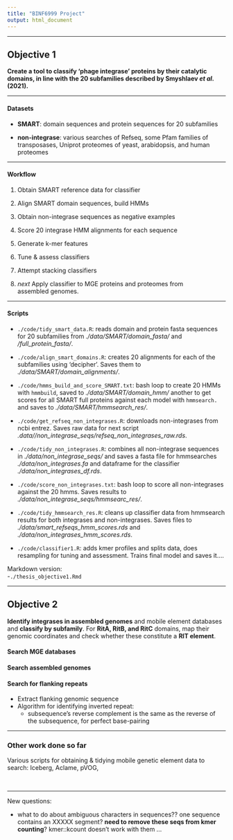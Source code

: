 ```yaml
---
title: "BINF6999 Project"
output: html_document
---
```


----

## Objective 1

**Create a tool to classify 'phage integrase' proteins by their catalytic domains, in line with the 20 subfamilies described by Smyshlaev *et al.* (2021).**

---

#### Datasets

- **SMART**: domain sequences and protein sequences for 20 subfamilies  

- **non-integrase**: various searches of Refseq, some Pfam families of transposases, Uniprot proteomes of yeast, arabidopsis, and human proteomes

---

#### Workflow

1.  Obtain SMART reference data for classifier    

2.  Align SMART domain sequences, build HMMs    

3.  Obtain non-integrase sequences as negative examples    

4.  Score 20 integrase HMM alignments for each sequence    

5.  Generate k-mer features    

6.  Tune & assess classifiers    

7.  Attempt stacking classifiers    

8.  *next* Apply classifier to MGE proteins and proteomes from    
assembled genomes.
  
  ---
  

#### Scripts

- `./code/tidy_smart_data.R`: reads domain and protein fasta sequences for 20 subfamilies from *./data/SMART/domain_fasta/* and */full_protein_fasta/*.  

- `./code/align_smart_domains.R`: creates 20 alignments for each of the subfamilies using 'decipher'. Saves them to *./data/SMART/domain_alignments/*.  

- `./code/hmms_build_and_score_SMART.txt`: bash loop to create 20 HMMs with `hmmbuild`, saved to *./data/SMART/domain_hmm/* another to get scores for all SMART full proteins against each model with `hmmsearch.` and saves to *./data/SMART/hmmsearch_res/*.  

- `./code/get_refseq_non_integrases.R`: downloads non-integrases from ncbi entrez. Saves raw data for next script *.data//non_integrase_seqs/refseq_non_integrases_raw.rds*.  

- `./code/tidy_non_integrases.R`: combines all non-integrase sequences in *./data/non_integrase_seqs/* and saves a fasta file for hmmsearches *./data/non_integrases.fa* and dataframe for the classifier *./data/non_integrases_df.rds*.  

- `./code/score_non_integrases.txt`: bash loop to score all non-integrases against the 20 hmms. Saves results to *./data/non_integrase_seqs/hmmsearc_res/*.  

- `./code/tidy_hmmsearch_res.R`: cleans up classifier data from hmmsearch results for both integrases and non-integrases. Saves files to *./data/smart_refseqs_hmm_scores.rds* and *./data/non_integrases_hmm_scores.rds*.  

- `./code/classifier1.R`: adds kmer profiles and splits data, does resampling for tuning and assessment. Trains final model and saves it....

Markdown version:   
  -`./thesis_objective1.Rmd`

----


## Objective 2

**Identify integrases in assembled genomes** and mobile element databases and **classify by subfamily**. For **RitA, RitB, and RitC** domains, map their genomic coordinates and check whether these constitute a **RIT element**.

#### Search MGE databases

#### Search assembled genomes

#### Search for flanking repeats

- Extract flanking genomic sequence
- Algorithm for identifying inverted repeat:
    - subsequence's reverse complement is the same as the reverse of the subsequence, for perfect base-pairing



---


### Other work done so far

Various scripts for obtaining & tidying mobile genetic element data to search: Iceberg, Aclame, pVOG, 

<!-- Other possible sources for MGE sequences.... PHAST (phaster), ISfinder, (others from Smyshlaev)? -->



\ 
    
    
    
----


New questions:

- what to do about ambiguous characters in sequences?? one sequence contains an XXXXX segment? **need to remove these seqs from kmer counting**? kmer::kcount doesn't work with them ...





